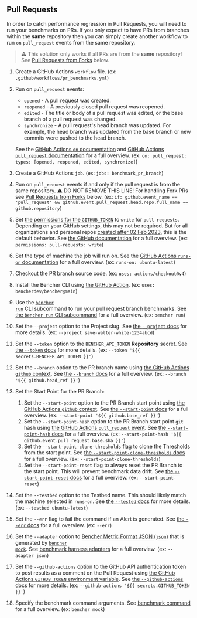 
## Pull Requests

In order to catch performance regression in Pull Requests, you will need to run your benchmarks on PRs.
If you only expect to have PRs from branches within the **same** repository
then you can simply create another workflow to run `on` `pull_request` events from the same repository.

> ⚠️ This solution only works if all PRs are from the **same** repository!
> See [Pull Requests from Forks][pull requests from forks] below.

<PullRequestsCode />

1. Create a GitHub Actions `workflow` file.
   (ex: `.github/workflows/pr_benchmarks.yml`)
2. Run on `pull_request` events:
   - `opened` - A pull request was created.
   - `reopened` - A previously closed pull request was reopened.
   - `edited` - The title or body of a pull request was edited, or the base branch of a pull request was changed.
   - `synchronize` - A pull request's head branch was updated.
   For example, the head branch was updated from the base branch or new commits were pushed to the head branch.

   See the [GitHub Actions `on` documentation][github actions on]
   and [GitHub Actions `pull_request` documentation][github action pull_request] for a full overview.
   (ex: `on: pull_request: types: [opened, reopened, edited, synchronize]`)
3. Create a GitHub Actions `job`.
   (ex: `jobs: benchmark_pr_branch`)
4. Run on `pull_request` events if and only if the pull request is from the same repository.
   ⚠️ DO NOT REMOVE THIS LINE!
   For handling Fork PRs see [Pull Requests from Forks][pull requests from forks] below.
   (ex: `if: github.event_name == 'pull_request' && github.event.pull_request.head.repo.full_name == github.repository`)
5. Set [the permissions for the `GITHUB_TOKEN`][github token permissions]
   to `write` for `pull-requests`.
   Depending on your GitHub settings, this may not be required.
   But for all organizations and personal repos
   [created after 02 Feb 2023][github token read only],
   this is the default behavior.
   See [the GitHub documentation][github token permissions security]
   for a full overview.
   (ex: `permissions: pull-requests: write`)
6. Set the type of machine the job will run on.
   See the [GitHub Actions `runs-on` documentation][github actions runs-on]
   for a full overview.
   (ex: `runs-on: ubuntu-latest`)
7. Checkout the PR branch source code.
   (ex: `uses: actions/checkout@v4`)
8. Install the Bencher CLI using [the GitHub Action][bencher cli github action].
   (ex: `uses: bencherdev/bencher@main`)
9. Use the <code><a href="/docs/explanation/bencher-run/">bencher run</a></code> CLI subcommand
   to run your pull request branch benchmarks.
   See [the `bencher run` CLI subcommand][bencher run] for a full overview.
   (ex: `bencher run`)
10. Set the `--project` option to the Project slug.
    See [the `--project` docs][project option] for more details.
    (ex: `--project save-walter-white-1234abcd`)
11. Set the `--token` option to the `BENCHER_API_TOKEN` **Repository** secret.
    See [the `--token` docs][token option] for more details.
    (ex: `--token '${{ secrets.BENCHER_API_TOKEN }}'`)
12. Set the `--branch` option to the PR branch name
    using [the GitHub Actions `github` context][github actions context].
    See [the `--branch` docs][branch option] for a full overview.
    (ex: `--branch '${{ github.head_ref }}'`)
13. Set the Start Point for the PR Branch:
    1. Set the `--start-point` option to the PR Branch start point
    using [the GitHub Actions `github` context][github actions context].
    See [the `--start-point` docs][start point] for a full overview.
    (ex: `--start-point '${{ github.base_ref }}'`)
    2. Set the `--start-point-hash` option to the PR Branch start point `git` hash
    using [the GitHub Actions `pull_request` event][github action pull_request].
    See [the `--start-point-hash` docs][start point hash] for a full overview.
    (ex: `--start-point-hash '${{ github.event.pull_request.base.sha }}'`)
    3. Set the `--start-point-clone-thresholds` flag to clone the Thresholds from the start point.
    See [the `--start-point-clone-thresholds` docs][start point clone thresholds] for a full overview.
    (ex: `--start-point-clone-thresholds`)
    4. Set the `--start-point-reset` flag to always reset the PR Branch to the start point.
    This will prevent benchmark data drift.
    See [the `--start-point-reset` docs][start point reset] for a full overview.
    (ex: `--start-point-reset`)
14. Set the `--testbed` option to the Testbed name.
    This should likely match the machine selected in `runs-on`.
    See [the `--tested` docs][testbed option] for more details.
    (ex: `--testbed ubuntu-latest`)
15. Set the `--err` flag to fail the command if an Alert is generated.
   See [the `--err` docs][alert err] for a full overview.
   (ex: `--err`)
16. Set the `--adapter` option to [Bencher Metric Format JSON (`json`)][bmf] that is generated by <code><a href="/docs/reference/bencher-metric-format/#bencher-mock">bencher mock</a></code>.
   See [benchmark harness adapters][adapter json] for a full overview.
   (ex: `--adapter json`)
17. Set the `--github-actions` option to the GitHub API authentication token to post results as a comment on the Pull Request using
    [the GitHub Actions `GITHUB_TOKEN` environment variable][github token].
    See [the `--github-actions` docs][github actions option] for more details.
    (ex: `--github-actions '${{ secrets.GITHUB_TOKEN }}'`)
18. Specify the benchmark command arguments.
    See [benchmark command][command argument] for a full overview.
    (ex: `bencher mock`)

<PullRequestsClosed />

[github actions on]: https://docs.github.com/en/actions/using-workflows/workflow-syntax-for-github-actions#on
[github action pull_request]: https://docs.github.com/en/webhooks/webhook-events-and-payloads#pull_request
[github token permissions]: https://docs.github.com/en/actions/using-jobs/assigning-permissions-to-jobs#setting-the-github_token-permissions-for-a-specific-job
[github token read only]: https://github.blog/changelog/2023-02-02-github-actions-updating-the-default-github_token-permissions-to-read-only/
[github token permissions security]: https://docs.github.com/en/actions/security-guides/automatic-token-authentication#modifying-the-permissions-for-the-github_token
[github actions runs-on]: https://docs.github.com/en/actions/using-workflows/workflow-syntax-for-github-actions#jobsjob_idruns-on
[bencher cli github action]: https://github.com/marketplace/actions/bencher-cli
[github actions context]: https://docs.github.com/en/actions/learn-github-actions/contexts#github-context
[github token]: https://docs.github.com/en/actions/security-guides/automatic-token-authentication

[bencher run]: /docs/explanation/bencher-run/
[project option]: /docs/explanation/bencher-run/#--project-project
[token option]: /docs/explanation/bencher-run/#--token-token
[branch option]: /docs/explanation/branch-selection/#--branch-branch
[start point]: /docs/explanation/branch-selection/#--start-point-branch
[start point hash]: /docs/explanation/branch-selection/#--start-point-hash-hash
[start point clone thresholds]: /docs/explanation/branch-selection/#--start-point-clone-thresholds
[start point reset]: /docs/explanation/branch-selection/#--start-point-reset
[testbed option]: /docs/explanation/bencher-run/#--testbed-testbed
[alert err]: /docs/explanation/thresholds/#--err
[bmf]: /docs/reference/bencher-metric-format/
[adapter json]: /docs/explanation/adapters/#-json
[github actions option]: /docs/explanation/bencher-run/#--github-actions-github_token
[command argument]: /docs/explanation/bencher-run/#benchmark-command

[pull requests from forks]: #pull-requests-from-forks
